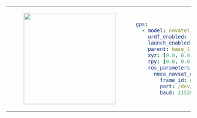 <table>
<tr>
<td>
<center>
<figure>
    <img src={require("./img/novatel_smart7.png").default} width="250" />
</figure>
</center>
</td>
<td>

```yaml
gps:
  - model: novatel_smart7
    urdf_enabled: true
    launch_enabled: true
    parent: base_link
    xyz: [0.0, 0.0, 0.0]
    rpy: [0.0, 0.0, 0.0]
    ros_parameters:
      nmea_navsat_driver:
        frame_id: gps_0_link
        port: /dev/ttyACM0
        baud: 115200
```
</td>
</tr>
</table>
